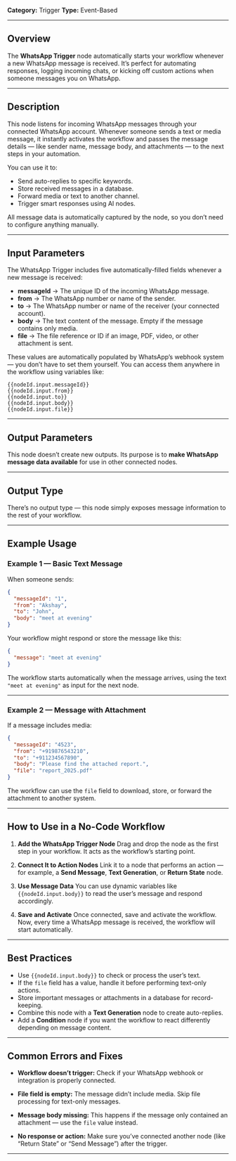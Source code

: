 **Category:** Trigger
**Type:** Event-Based

---

## Overview

The **WhatsApp Trigger** node automatically starts your workflow whenever a new WhatsApp message is received.
It’s perfect for automating responses, logging incoming chats, or kicking off custom actions when someone messages you on WhatsApp.

---

## Description

This node listens for incoming WhatsApp messages through your connected WhatsApp account.
Whenever someone sends a text or media message, it instantly activates the workflow and passes the message details — like sender name, message body, and attachments — to the next steps in your automation.

You can use it to:

* Send auto-replies to specific keywords.
* Store received messages in a database.
* Forward media or text to another channel.
* Trigger smart responses using AI nodes.

All message data is automatically captured by the node, so you don’t need to configure anything manually.

---

## Input Parameters

The WhatsApp Trigger includes five automatically-filled fields whenever a new message is received:

* **messageId** → The unique ID of the incoming WhatsApp message.
* **from** → The WhatsApp number or name of the sender.
* **to** → The WhatsApp number or name of the receiver (your connected account).
* **body** → The text content of the message. Empty if the message contains only media.
* **file** → The file reference or ID if an image, PDF, video, or other attachment is sent.

These values are automatically populated by WhatsApp’s webhook system — you don’t have to set them yourself.
You can access them anywhere in the workflow using variables like:

```
{{nodeId.input.messageId}}
{{nodeId.input.from}}
{{nodeId.input.to}}
{{nodeId.input.body}}
{{nodeId.input.file}}
```

---

## Output Parameters

This node doesn’t create new outputs.
Its purpose is to **make WhatsApp message data available** for use in other connected nodes.

---

## Output Type

There’s no output type — this node simply exposes message information to the rest of your workflow.

---

## Example Usage

### Example 1 — Basic Text Message

When someone sends:

```json
{
  "messageId": "1",
  "from": "Akshay",
  "to": "John",
  "body": "meet at evening"
}
```

Your workflow might respond or store the message like this:

```json
{
  "message": "meet at evening"
}
```

The workflow starts automatically when the message arrives, using the text `"meet at evening"` as input for the next node.

---

### Example 2 — Message with Attachment

If a message includes media:

```json
{
  "messageId": "4523",
  "from": "+919876543210",
  "to": "+911234567890",
  "body": "Please find the attached report.",
  "file": "report_2025.pdf"
}
```

The workflow can use the `file` field to download, store, or forward the attachment to another system.

---

## How to Use in a No-Code Workflow

1. **Add the WhatsApp Trigger Node**
   Drag and drop the node as the first step in your workflow. It acts as the workflow’s starting point.

2. **Connect It to Action Nodes**
   Link it to a node that performs an action — for example, a **Send Message**, **Text Generation**, or **Return State** node.

3. **Use Message Data**
   You can use dynamic variables like `{{nodeId.input.body}}` to read the user’s message and respond accordingly.

4. **Save and Activate**
   Once connected, save and activate the workflow.
   Now, every time a WhatsApp message is received, the workflow will start automatically.

---

## Best Practices

* Use `{{nodeId.input.body}}` to check or process the user’s text.
* If the `file` field has a value, handle it before performing text-only actions.
* Store important messages or attachments in a database for record-keeping.
* Combine this node with a **Text Generation** node to create auto-replies.
* Add a **Condition** node if you want the workflow to react differently depending on message content.

---



## Common Errors and Fixes

* **Workflow doesn’t trigger:**
  Check if your WhatsApp webhook or integration is properly connected.

* **File field is empty:**
  The message didn’t include media. Skip file processing for text-only messages.

* **Message body missing:**
  This happens if the message only contained an attachment — use the `file` value instead.

* **No response or action:**
  Make sure you’ve connected another node (like “Return State” or “Send Message”) after the trigger.

---


